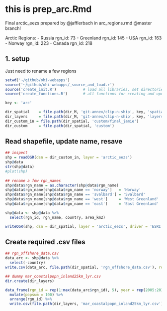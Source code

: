 # this is prep_arc.Rmd

Final arctic_eezs prepared by @jafflerbach in arc_regions.rmd @master branch!

Arctic Regions: 
- Russia rgn_id: 73
- Greenland rgn_id: 145
- USA rgn_id: 163
- Norway rgn_id: 223
- Canada rgn_id: 218

## 1. setup
Just need to rename a few regions
```r
setwd('~/github/ohi-webapps')
source('~/github/ohi-webapps/_source_and_load.r')
source('create_init.R')            # load all libraries, set directories relevant to all keys
source('create_functions.R')       # all functions for creating and updating repos and webapps

key <- 'arc'

dir_spatial    = file.path(dir_M, 'git-annex/clip-n-ship', key, 'spatial') 
dir_layers     = file.path(dir_M, 'git-annex/clip-n-ship', key, 'layers') 
dir_custom_in = file.path(dir_spatial, 'custom/final_jamie') 
dir_custom     = file.path(dir_spatial, 'custom') 
```

## Read shapefile, update name, resave

```r
## inspect
shp = readOGR(dsn = dir_custom_in, layer = 'arctic_eezs')
shp@data
str(shp@data)
#plot(shp)
  
## rename a few rgn_names
shp@data$rgn_name = as.character(shp@data$rgn_name)
shp@data$rgn_name[shp@data$rgn_name == 'norway']   = 'Norway'
shp@data$rgn_name[shp@data$rgn_name == 'svalbard'] = 'Svalbard'
shp@data$rgn_name[shp@data$rgn_name == 'west']     = 'West Greenland'
shp@data$rgn_name[shp@data$rgn_name == 'east']     = 'East Greenland'

shp@data <- shp@data %>%
  select(rgn_id, rgn_name, country, area_km2)

writeOGR(shp, dsn = dir_spatial, layer = 'arctic_eezs', driver = 'ESRI Shapefile', overwrite=TRUE) 
```

## Create required .csv files
```r
## rgn_offshore_data.csv
data_arc <- shp@data %>%
  select(-country)
write.csv(data_arc, file.path(dir_spatial, 'rgn_offshore_data.csv'), row.names = FALSE)

## dummy mar_coastalpopn_inland25km_lyr.csv
dir.create(dir_layers)

data_frame(rgn_id = rep(1:max(data_arc$rgn_id), 5), year = rep(2005:2013, 5)) %>%
  mutate(popsum = 100) %>%
  arrange(rgn_id) %>%
  write.csv(file.path(dir_layers, 'mar_coastalpopn_inland25km_lyr.csv'), row.names = FALSE)
```
